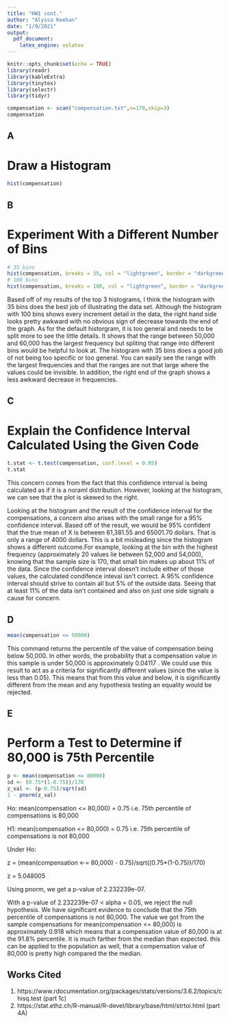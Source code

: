 ```yaml
---
title: "HW1 cont."
author: "Alyssa Keehan"
date: "1/9/2021"
output: 
  pdf_document: 
    latex_engine: xelatex
---
```


```r
knitr::opts_chunk$set(echo = TRUE)
library(readr)
library(kableExtra)
library(tinytex)
library(selectr)
library(tidyr)
```

```r
compensation <- scan("compensation.txt",n=170,skip=3)
compensation
```

## A
# Draw a Histogram
```r
hist(compensation)
```

## B
# Experiment With a Different Number of Bins
```r
# 35 bins
hist(compensation, breaks = 35, col = "lightgreen", border = "darkgreen")
# 100 bins
hist(compensation, breaks = 100, col = "lightgreen", border = "darkgreen")
```

Based off of my results of the top 3 histograms, I think the histogram with 35 bins does the best job of illustrating the data set. Although the histogram with 100 bins shows every increment detail in the data, the right hand side looks pretty awkward with no obvious sign of decrease towards the end of the graph. As for the default historgram, it is too general and needs to be split more to see the little details. It shows that the range between 50,000 and 60,000 has the largest frequency but spliting that range into different bins would be helpful to look at. The histogram with 35 bins does a good job of not being too specific or too general. You can easily see the range with the largest frequencies and that the ranges are not that large where the values could be invisible. In addition, the right end of the graph shows a less awkward decrease in frequencies. 

## C
# Explain the Confidence Interval Calculated Using the Given Code
```r
t.stat <- t.test(compensation, conf.level = 0.95)
t.stat
```

This concern comes from the fact that this confidence interval is being calculated as if it is a noraml distribution. However, looking at the histogram, we can see that the plot is skewed to the right. 

Looking at the histogram and the result of the confidence interval for the compensations, a concern also arises with the small range for a 95% confidence interval. Based off of the result, we would be 95% confident that the true mean of X is between 61,381.55 and 65001.70 dollars. That is only a range of 4000 dollars. This is a bit misleading since the histogram shows a different outcome.For example, looking at the bin with the highest frequency (approximately 20 values lie between 52,000 and 54,000), knowing that the sample size is 170, that small bin makes up about 11% of the data. Since the confidence interval doesn't include either of those values, the calculated condifence inteval isn't correct. A 95% confidence interval should strive to contain all but 5% of the outside data. Seeing that at least 11% of the data isn't contained and also on just one side signals a cause for concern. 


## D
```r
mean(compensation <= 50000)
```

This command returns the percentile of the value of compensation being below 50,000. In other words, the probability that a compensation value in this sample is under 50,000 is approximately 0.04117 . We could use this result to act as a criteria for significantly different values (since the value is less than 0.05). This means that from this value and below, it is significantly different from the mean and any hypothesis testing an equality would be rejected.

## E
# Perform a Test to Determine if 80,000 is 75th Percentile
```r
p <- mean(compensation <= 80000) 
sd <- (0.75*(1-0.75))/170
z_val <- (p-0.75)/sqrt(sd)
1 - pnorm(z_val)
```
Ho: mean(compensation <= 80,000) = 0.75 i.e. 75th percentile of compensations is 80,000

H1: mean(compensation <= 80,000) = 0.75 i.e. 75th percentile of compensations is not 80,000

Under Ho:

z = (mean(compensation <-= 80,000) - 0.75)/sqrt((0.75*(1-0.75))/170)

z = 5.048005

Using pnorm, we get a p-value of 2.232239e-07.

With a p-value of 2.232239e-07 < alpha = 0.05, we reject the null hypothesis. We have significant evidence to conclude that the 75th percentile of compensations is not 80,000. The value we got from the sample compensations for mean(compensation <= 80,000) is approximately 0.918 which means that a compensation value of 80,000 is at the 91.8% percentile. It is much farther from the median than expected. this can be applied to the population as well, that a compensation value of 80,000 is pretty high compared the the median.

## Works Cited

1. https://www.rdocumentation.org/packages/stats/versions/3.6.2/topics/chisq.test (part 1c)
2. https://stat.ethz.ch/R-manual/R-devel/library/base/html/strtoi.html (part 4A)

